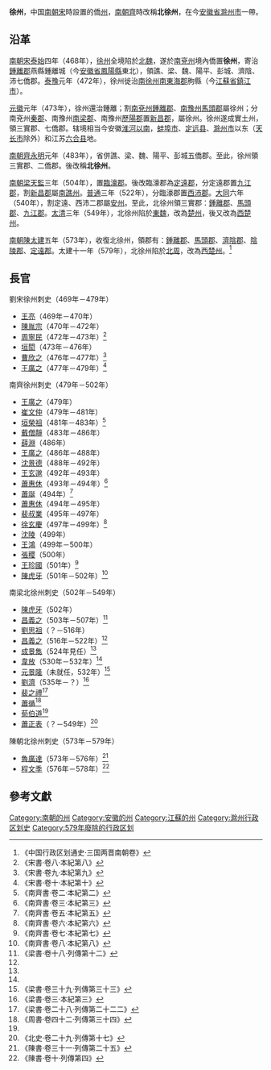 {{Infobox Former Subdivision
|native_name = 
|conventional_long_name = 徐州（北徐州）
|common_name = 徐州（北徐州）
|subdivision = [[州|州]]
|nation = [[南朝宋|南朝宋]]至[[南朝陳|南朝陳]]
|year_start = 468年
|event_start = 
|date_start = 
|event1 = 改為[[楚州_(东魏)|楚州]]、[[西楚州_(北齐)|西楚州]]
|year_event1 = 549年－573年
|year_end = 579年
|event_end = 
|date_end = 
|life_span = 468年－549年<br /><br />573年－579年
|p1 = 
|s1 = 楚州 (东魏)
|p2 = 西楚州 (北齐)
|s2 = 西楚州 (北齐)
|image_flag = 
|image_coat = 
|image_map = 
|image_map_caption = 
|capital = 
|common_languages = 
|stat_year1 = 
|stat_area1 = 
|stat_pop1 = 
|today = {{CHN}}[[安徽省|安徽省]]、[[江蘇省|江蘇省]]
}}
'''徐州'''，中国[[南朝宋|南朝宋]]時設置的僑[[州|州]]，[[南朝齊|南朝齊]]時改稱'''北徐州'''，在今[[安徽省|安徽省]][[滁州市|滁州市]]一帶。

==沿革==
[[南朝宋|南朝宋]][[泰始_(劉宋)|泰始]]四年（468年），[[徐州_(古代)|徐州]]全境陷於[[北魏|北魏]]，遂於[[南兗州_(南朝)|南兗州]]境內僑置'''徐州'''，寄治[[鍾離郡|鍾離郡]]燕縣鍾離城（今[[安徽省|安徽省]][[鳳陽縣|鳳陽縣]]東北），領譙、梁、魏、陽平、彭城、濟陰、沛七僑郡。[[泰豫|泰豫]]元年（472年），徐州徙治[[南徐州_(劉宋)|南徐州]][[南東海郡|南東海郡]]朐縣（今[[江蘇省|江蘇省]][[鎮江市|鎮江市]]）。

[[元徽_(年號)|元徽]]元年（473年），徐州還治鍾離；割[[南兗州_(南朝)|南兗州]][[鍾離郡|鍾離郡]]、[[南豫州|南豫州]][[馬頭郡|馬頭郡]]屬徐州；分南兗州[[秦郡|秦郡]]、南豫州[[南梁郡|南梁郡]]、南豫州[[歷陽郡|歷陽郡]]置[[新昌郡|新昌郡]]，屬徐州。徐州遂成實土州，領三實郡、七僑郡。辖境相当今安徽[[淮南地区|淮河以南]]，[[蚌埠市|蚌埠市]]、[[定远县|定远县]]、[[滁州市|滁州市]]以东（[[天长市|天长市]]除外）和江苏[[六合县|六合县]]地。

[[南朝齊|南朝齊]][[永明|永明]]元年（483年），省併譙、梁、魏、陽平、彭城五僑郡。至此，徐州領三實郡、二僑郡。後改稱'''北徐州'''。

[[南朝梁|南朝梁]][[天監|天監]]三年（504年），置[[臨濠郡|臨濠郡]]。後改臨濠郡為[[定遠郡|定遠郡]]，分定遠郡置[[九江郡|九江郡]]，割[[新昌郡|新昌郡]]屬[[南譙州|南譙州]]。[[普通|普通]]三年（522年），分臨濠郡置[[西沛郡|西沛郡]]。[[大同_(南梁)|大同]]六年（540年），割定遠、西沛二郡屬[[安州_(南梁)|安州]]。至此，北徐州領三實郡：[[鍾離郡|鍾離郡]]、[[馬頭郡|馬頭郡]]、[[九江郡|九江郡]]。[[太清|太清]]三年（549年），北徐州陷於[[東魏|東魏]]，改為[[楚州_(东魏)|楚州]]，後又改為[[西楚州_(北齐)|西楚州]]。

[[南朝陳|南朝陳]][[太建|太建]]五年（573年），收復北徐州，領郡有：[[鍾離郡|鍾離郡]]、[[馬頭郡|馬頭郡]]、[[濟陰郡_(南齊)|濟陰郡]]、[[陰陵郡|陰陵郡]]、[[定遠郡|定遠郡]]。太建十一年（579年），北徐州陷於[[北周|北周]]，改為[[西楚州_(北齐)|西楚州]]。<ref>《中国行政区划通史·三国两晋南朝卷》</ref>

==長官==
;劉宋徐州刺史（469年－479年）
*[[王亮_(南朝)|王亮]]（469年－470年）
*[[陳胤宗|陳胤宗]]（470年－472年）
*[[周寧民|周寧民]]（472年－473年）<ref>《宋書·卷八·本紀第八》</ref>
*[[垣閎|垣閎]]（473年－476年）
*[[曹欣之|曹欣之]]（476年－477年）<ref>《宋書·卷九·本紀第九》</ref>
*[[王廣之|王廣之]]（477年－479年）<ref>《宋書·卷十·本紀第十》</ref>

;南齊徐州刺史（479年－502年）
*[[王廣之|王廣之]]（479年）
*[[崔文仲|崔文仲]]（479年－481年）
*[[垣榮祖|垣榮祖]]（481年－483年）<ref>《南齊書·卷二·本紀第二》</ref>
*[[戴僧靜|戴僧靜]]（483年－486年）
*[[薛淵|薛淵]]（486年）
*[[王廣之|王廣之]]（486年－488年）
*[[沈景德|沈景德]]（488年－492年）
*[[王玄邈|王玄邈]]（492年－493年）
*[[蕭惠休|蕭惠休]]（493年－494年）<ref>《南齊書·卷三·本紀第三》</ref>
*[[蕭誕|蕭誕]]（494年）<ref>《南齊書·卷五·本紀第五》</ref>
*[[蕭惠休|蕭惠休]]（494年－495年）
*[[裴叔業|裴叔業]]（495年－497年）
*[[徐玄慶|徐玄慶]]（497年－499年）<ref>《南齊書·卷六·本紀第六》</ref>
*[[沈陵|沈陵]]（499年）
*[[王鴻|王鴻]]（499年－500年）
*[[張稷_(南朝)|張稷]]（500年）
*[[王珍國|王珍國]]（501年）<ref>《南齊書·卷七·本紀第七》</ref>
*[[陳虎牙|陳虎牙]]（501年－502年）<ref>《南齊書·卷八·本紀第八》</ref>

;南梁北徐州刺史（502年－549年）
*[[陳虎牙|陳虎牙]]（502年）
*[[昌義之|昌義之]]（503年－507年）<ref name=ls18>《梁書·卷十八·列傳第十二》</ref>
*[[劉思祖|劉思祖]]（？－516年）
*[[昌義之|昌義之]]（516年－522年）<ref name=ls18/>
*[[成景雋|成景雋]]（524年見任）<ref name=ls3/>
*[[韋放|韋放]]（530年－532年）<ref name=ls28/>
*[[元景隆|元景隆]]（未就任，532年）<ref name=ls39>《梁書·卷三十九·列傳第三十三》</ref>
*[[劉濟|劉濟]]（535年－？）<ref name=ls3>《梁書·卷三·本紀第三》</ref>
*[[裴之禮|裴之禮]]<ref name=ls28>《梁書·卷二十八·列傳第二十二二》</ref>
*[[蕭循|蕭循]]<ref>《周書·卷四十二·列傳第三十四》</ref>
*[[荀伯道|荀伯道]]<ref name=ls39/>
*[[蕭正表|蕭正表]]（？－549年）<ref>《北史·卷二十九·列傳第十七》</ref>

;陳朝北徐州刺史（573年－579年）
*[[魯廣達|魯廣達]]（573年－576年）<ref>《陳書·卷三十一·列傳第二十五》</ref>
*[[程文季|程文季]]（576年－578年）<ref>《陳書·卷十·列傳第四》</ref>

==參考文獻==
{{reflist|3}}

{{南朝行政区划|nocat}}
{{DEFAULTSORT:X}}
[[Category:南朝的州|Category:南朝的州]]
[[Category:安徽的州|Category:安徽的州]]
[[Category:江蘇的州|Category:江蘇的州]]
[[Category:滁州行政区划史|Category:滁州行政区划史]]
[[Category:579年廢除的行政区划|Category:579年廢除的行政区划]]